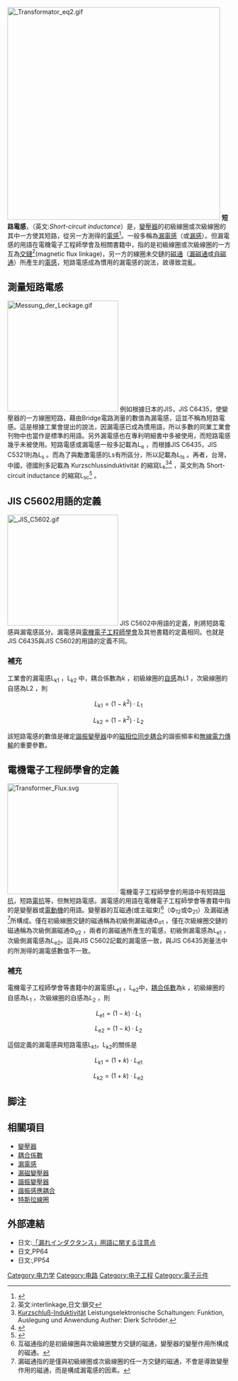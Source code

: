 [[File:_Transformator_eq2.gif|480px]]
'''短路電感'''，（英文:''Short-circuit inductance''）是，[[變壓器|變壓器]]的初級線圈或次級線圈的其中一方使其短路，從另一方測得的[[電感|電感]]<ref>{{Cite web |url=http://kikakurui.com/c5/C5602-1986-01.html#34 |title=JIS C 5602:1986 電子機器用受動部品用語 |accessdate=2017-02-05 |archive-date=2017-02-06 |archive-url=https://web.archive.org/web/20170206103517/http://kikakurui.com/c5/C5602-1986-01.html#34 |dead-url=no }}</ref>。一般多稱為[[漏電感|漏電感]]（或[[漏感|漏感]]）。但漏電感的用語在電機電子工程師學會及相關書籍中，指的是初級線圈或次級線圈的一方互為[[交鏈|交鏈]]<ref>英文:interlinkage,日文:鎖交</ref>(magnetic flux linkage)，另一方的線圈未交鏈的[[磁通量|磁通]]（[[漏磁通|漏磁通]]或[[自磁通|自磁通]]）所產生的[[電感|電感]]，短路電感成為慣用的漏電感的說法，故導致混亂。

== 測量短路電感 ==
[[File:Messung_der_Leckage.gif|250px]]
例如根據日本的JIS，JIS C6435，使變壓器的一方線圈短路，藉由Bridge電路測量的數值為漏電感，這並不稱為短路電感。這是根據工業會提出的說法，因漏電感已成為慣用語，所以多數的同業工業會刊物中也當作是標準的用語。另外漏電感也在專利明細書中多被使用，而短路電感幾乎未被使用。短路電感或漏電感一般多記載為L<sub>e</sub> ，而根據JIS C6435，JIS C5321則為L<sub>s</sub> 。而為了與勵激電感的Ls有所區分，所以記載為L<sub>ts</sub> 。再者，台灣，中國，德國則多記載為 Kurzschlussinduktivität 的縮寫L<sub>k</sub><ref>[https://books.google.co.jp/books?id=vU-Tkgs5oiIC&pg=PA1585&lpg=PA1585&dq=L+k+Kurzschlu%C3%9F-Induktivit%C3%A4t&source=bl&ots=6yEmxiFZIm&sig=lKyu5nTJVEgzwnLPQ-rd9GUZFF4&hl=ja&sa=X&ved=0ahUKEwjPqu6su6DSAhUHHJQKHTfDAZwQ6AEIHTAA#v=onepage&q=L%20k%20Kurzschlu%C3%9F-Induktivit%C3%A4t&f=false Kurzschluß-Induktivität] {{Wayback|url=https://books.google.co.jp/books?id=vU-Tkgs5oiIC&pg=PA1585&lpg=PA1585&dq=L+k+Kurzschlu%C3%9F-Induktivit%C3%A4t&source=bl&ots=6yEmxiFZIm&sig=lKyu5nTJVEgzwnLPQ-rd9GUZFF4&hl=ja&sa=X&ved=0ahUKEwjPqu6su6DSAhUHHJQKHTfDAZwQ6AEIHTAA#v=onepage&q=L%20k%20Kurzschlu%C3%9F-Induktivit%C3%A4t&f=false |date=20170222053702 }} Leistungselektronische Schaltungen: Funktion, Auslegung und Anwendung Auther: Dierk Schröder.</ref><ref>{{Cite|author=Prof. Dr.-Ing. Dieter Gerling|author2=|title=Vorlesung Elektrische Maschinen und Antriebe|publisher=Universität München|journal=|volume=|issue=|isbn=|date=|pages=169|url=https://www.unibw.de/eit61/studium/vorlesungen-uebungen/ema/vorlesung-ema/view|deadurl=yes|archiveurl=https://web.archive.org/web/20170305113612/https://www.unibw.de/eit61/studium/vorlesungen-uebungen/ema/vorlesung-ema/view|archivedate=2017年3月5日|df=}}</ref> ，英文則為 Short-circuit inductance 的縮寫L<sub>sc</sub><ref>{{Cite |author=Kaveh Niayesh |author2=Magne Runde |title=Power Switching Components: Theory, Applications and Future Trends |publisher=Springer International Publishing AG. |journal= |volume= |issue= |isbn=9783319514598 |date=2017 |pages=102 |url=https://books.google.co.jp/books?id=G9BcDgAAQBAJ&pg=PA102&lpg=PA102&dq=%22Short-circuit+inductance%22+Lsc&source=bl&ots=ahpMrZ9690&sig=cbM3HmS2DDWJFo0JQrqj5Vkl9Ds&hl=ja&sa=X&ved=0ahUKEwiEtPvZ28fVAhVEerwKHYQ1DIcQ6AEIKjAA#v=onepage&q=%22Short-circuit%20inductance%22%20Lsc&f=false |accessdate=2017-08-09 |archive-date=2017-08-09 |archive-url=https://web.archive.org/web/20170809172345/https://books.google.co.jp/books?id=G9BcDgAAQBAJ&pg=PA102&lpg=PA102&dq=%22Short-circuit+inductance%22+Lsc&source=bl&ots=ahpMrZ9690&sig=cbM3HmS2DDWJFo0JQrqj5Vkl9Ds&hl=ja&sa=X&ved=0ahUKEwiEtPvZ28fVAhVEerwKHYQ1DIcQ6AEIKjAA#v=onepage&q=%22Short-circuit%20inductance%22%20Lsc&f=false |dead-url=no }}</ref> 。

== JIS C5602用語的定義 ==
[[File:_JIS_C5602.gif|250px]]
JIS C5602中用語的定義，則將短路電感與漏電感區分。漏電感與[[電機電子工程師學會|電機電子工程師學會]]及其他書籍的定義相同。也就是JIS C6435與JIS C5602的用語的定義不同。

=== 補充 ===
工業會的漏電感L<sub>k1</sub> ，L<sub>k2</sub> 中，耦合係數為k ，初級線圈的[[電感#自感|自感]]為L1 ，次級線圈的自感為L2 ，則

:<math>L_{\mathrm{k1}} = (1-k^2)\cdot L_{\mathrm{1}}\,</math>

:<math>L_{\mathrm{k2}} = (1-k^2)\cdot L_{\mathrm{2}}\,</math>

該短路電感的數值是確定[[變壓器#諧振變壓器|諧振變壓器]]中的[[磁相位同步耦合|磁相位同步耦合]]的諧振頻率和[[無線電力傳輸|無線電力傳輸]]的重要參數。

== 電機電子工程師學會的定義 ==
[[File:Transformer_Flux.svg|250px]]
電機電子工程師學會的用語中有短路[[阻抗|阻抗]]，短路[[電抗|電抗]]等，但無短路電感。漏電感的用語在電機電子工程師學會等書籍中指的是變壓器或[[電動機|電動機]]的用語。變壓器的互磁通(或主磁束)<ref>互磁通指的是初級線圈與次級線圈雙方交鏈的磁通，變壓器的變壓作用所構成的磁通。</ref>（Φ<sub>12</sub>或Φ<sub>21</sub>）及漏磁通<ref>漏磁通指的是僅與初級線圈或次級線圈的任一方交鏈的磁通，不會是導致變壓作用的磁通，而是構成漏電感的因素。</ref>所構成。僅在初級線圈交鏈的磁通稱為初級側漏磁通Φ<sub>σ1</sub> ，僅在次級線圈交鏈的磁通稱為次級側漏磁通Φ<sub>σ2</sub> ，兩者的漏磁通所產生的電感，初級側漏電感為L<sub>e1</sub> ，次級側漏電感為L<sub>e2</sub>。這與JIS C5602記載的漏電感一致，與JIS C6435測量法中的所測得的漏電感數值不一致。

=== 補充 ===
電機電子工程師學會等書籍中的漏電感L<sub>e1</sub> ，L<sub>e2</sub>中，[[耦合係數|耦合係數]]為k ，初級線圈的自感為L<sub>1</sub> ，次級線圈的自感為L<sub>2</sub> ，則

:<math>L_{\mathrm{e1}} = (1-k)\cdot L_{\mathrm{1}}\,</math>

:<math>L_{\mathrm{e2}} = (1-k)\cdot L_{\mathrm{2}}\,</math>

這個定義的漏電感與短路電感L<sub>k1</sub>，L<sub>k2</sub>的關係是

:<math>L_{\mathrm{k1}} = (1+k)\cdot L_{\mathrm{e1}}\,</math>

:<math>L_{\mathrm{k2}} = (1+k)\cdot L_{\mathrm{e2}}\,</math>

== 脚注 ==
<references/>

== 相關項目 ==

*[[變壓器|變壓器]]
*[[耦合係數|耦合係數]]
*[[漏電感|漏電感]]
*[[變壓器#漏磁變壓器|漏磁變壓器]]
*[[變壓器#諧振變壓器|諧振變壓器]]
*[[諧振感應耦合|諧振感應耦合]]
*[[特斯拉線圈|特斯拉線圈]]

== 外部連結 ==

*日文:[http://www.tlm.co.jp/web/gijyutu/leakage.html 「漏れインダクタンス」用語に関する注意点] {{Wayback|url=http://www.tlm.co.jp/web/gijyutu/leakage.html |date=20080919112623 }}
* 日文{{Cite journal|author=|author2=|title=無線供電技術與實踐|publisher=CQ出版|journal=グリーン・エレクトロニクス|volume=|issue=6|isbn=9784789848367|date=2011年9月|pages=|url=http://shop.cqpub.co.jp/hanbai/books/MSP/MSPZ201109/MSPZ201109.pdf|access-date=2017-02-25|archive-date=2017-05-17|archive-url=https://web.archive.org/web/20170517113126/http://shop.cqpub.co.jp/hanbai/books/MSP/MSPZ201109/MSPZ201109.pdf|dead-url=no}},PP64
* 日文:{{Cite journal|author=|author2=|title=通過實驗了解無線供電的原理|publisher=CQ出版|journal=グリーン・エレクトロニクス|volume=|issue=19|isbn=9784789848503|date=2017年10月|pages=|url=http://shop.cqpub.co.jp/hanbai/books/MSP/MSPZ201704/MSPZ201704.pdf|access-date=2017-07-06|archive-date=2017-08-06|archive-url=https://web.archive.org/web/20170806142009/http://shop.cqpub.co.jp/hanbai/books/MSP/MSPZ201704/MSPZ201704.pdf|dead-url=no}},PP54

[[Category:电力学|Category:电力学]]
[[Category:电路|Category:电路]]
[[Category:电子工程|Category:电子工程]]
[[Category:電子元件|Category:電子元件]]